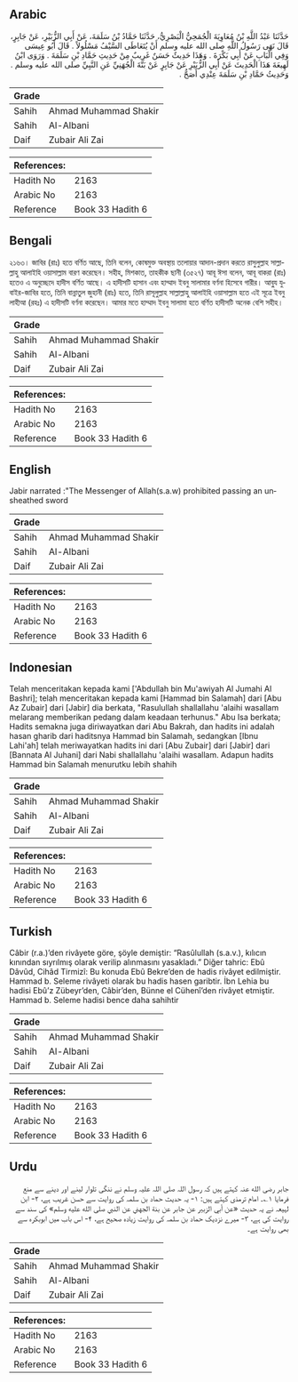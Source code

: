 ## Arabic


<div dir="rtl" lang="ar" style={{fontSize:'larger',backgroundColor:'#f8f9fa',padding:20}}>
حَدَّثَنَا عَبْدُ اللَّهِ بْنُ مُعَاوِيَةَ الْجُمَحِيُّ الْبَصْرِيُّ، حَدَّثَنَا حَمَّادُ بْنُ سَلَمَةَ، عَنْ أَبِي الزُّبَيْرِ، عَنْ جَابِرٍ، قَالَ نَهَى رَسُولُ اللَّهِ صلى الله عليه وسلم أَنْ يُتَعَاطَى السَّيْفُ مَسْلُولاً ‏.‏ قَالَ أَبُو عِيسَى وَفِي الْبَابِ عَنْ أَبِي بَكْرَةَ ‏.‏ وَهَذَا حَدِيثٌ حَسَنٌ غَرِيبٌ مِنْ حَدِيثِ حَمَّادِ بْنِ سَلَمَةَ ‏.‏ وَرَوَى ابْنُ لَهِيعَةَ هَذَا الْحَدِيثَ عَنْ أَبِي الزُّبَيْرِ عَنْ جَابِرٍ عَنْ بَنَّةَ الْجُهَنِيِّ عَنِ النَّبِيِّ صلى الله عليه وسلم ‏.‏ وَحَدِيثُ حَمَّادِ بْنِ سَلَمَةَ عِنْدِي أَصَحُّ ‏.‏
</div>
<div style={{backgroundColor:'#f8f9fa',padding:20, marginBottom: 10}}><table> <thead> <tr> <th>Grade</th> <th></th> </tr> </thead> <tbody> <tr><td>Sahih</td><td>Ahmad Muhammad Shakir</td></tr><tr><td>Sahih</td><td>Al-Albani</td></tr><tr><td>Daif</td><td>Zubair Ali Zai</td></tr></tbody></table><table> <thead> <tr> <th>References:</th> <th></th> </tr> </thead> <tbody><tr><td>Hadith No</td><td>2163</td></tr><tr><td>Arabic No</td><td>2163</td></tr><tr><td>Reference</td><td>Book 33 Hadith 6</td></tr></tbody></table></div>

## Bengali


<div dir="ltr" lang="bn" style={{fontSize:'larger',backgroundColor:'#f8f9fa',padding:20}}>
২১৬৩। জাবির (রাঃ) হতে বর্ণিত আছে, তিনি বলেন, কোষমুক্ত অবস্থায় তলোয়ার আদান-প্রদান করতে রাসুলুল্লাহ সাল্লাল্লাহু আলাইহি ওয়াসাল্লাম বারণ করেছেন। সহীহ, মিশকাত, তাহকীক ছানী (৩৫২৭) আবূ ঈসা বলেন, আবূ বাকরা (রাঃ) হতেও এ অনুচ্ছেদে হাদীস বর্ণিত আছে। এ হাদীসটি হাসান এবং হাম্মাদ ইবনু সালামার বর্ণনা হিসেবে গারীর। আবু্য যুবাইর-জাবির হতে, তিনি বান্নাতুল জুহানী (রাঃ) হতে, তিনি রাসূলুল্লাহ সাল্লাল্লাহু আলাইহি ওয়াসাল্লাম হতে এই সূত্রে ইবনু লাহীআ (রহঃ) এ হাদীসটি বর্ণনা করেছেন। আমার মতে হাম্মাদ ইবনু সালামা হতে বর্ণিত হাদীসটি অনেক বেশি সহীহ।
</div>
<div style={{backgroundColor:'#f8f9fa',padding:20, marginBottom: 10}}><table> <thead> <tr> <th>Grade</th> <th></th> </tr> </thead> <tbody> <tr><td>Sahih</td><td>Ahmad Muhammad Shakir</td></tr><tr><td>Sahih</td><td>Al-Albani</td></tr><tr><td>Daif</td><td>Zubair Ali Zai</td></tr></tbody></table><table> <thead> <tr> <th>References:</th> <th></th> </tr> </thead> <tbody><tr><td>Hadith No</td><td>2163</td></tr><tr><td>Arabic No</td><td>2163</td></tr><tr><td>Reference</td><td>Book 33 Hadith 6</td></tr></tbody></table></div>

## English


<div dir="ltr" lang="en" style={{fontSize:'larger',backgroundColor:'#f8f9fa',padding:20}}>
Jabir narrated :"The Messenger of Allah(s.a.w) prohibited passing an unsheathed sword
</div>
<div style={{backgroundColor:'#f8f9fa',padding:20, marginBottom: 10}}><table> <thead> <tr> <th>Grade</th> <th></th> </tr> </thead> <tbody> <tr><td>Sahih</td><td>Ahmad Muhammad Shakir</td></tr><tr><td>Sahih</td><td>Al-Albani</td></tr><tr><td>Daif</td><td>Zubair Ali Zai</td></tr></tbody></table><table> <thead> <tr> <th>References:</th> <th></th> </tr> </thead> <tbody><tr><td>Hadith No</td><td>2163</td></tr><tr><td>Arabic No</td><td>2163</td></tr><tr><td>Reference</td><td>Book 33 Hadith 6</td></tr></tbody></table></div>

## Indonesian


<div dir="ltr" lang="id" style={{fontSize:'larger',backgroundColor:'#f8f9fa',padding:20}}>
Telah menceritakan kepada kami ['Abdullah bin Mu'awiyah Al Jumahi Al Bashri]; telah menceritakan kepada kami [Hammad bin Salamah] dari [Abu Az Zubair] dari [Jabir] dia berkata, "Rasulullah shallallahu 'alaihi wasallam melarang memberikan pedang dalam keadaan terhunus." Abu Isa berkata; Hadits semakna juga diriwayatkan dari Abu Bakrah, dan hadits ini adalah hasan gharib dari haditsnya Hammad bin Salamah, sedangkan [Ibnu Lahi'ah] telah meriwayatkan hadits ini dari [Abu Zubair] dari [Jabir] dari [Bannata Al Juhani] dari Nabi shallallahu 'alaihi wasallam. Adapun hadits Hammad bin Salamah menurutku lebih shahih
</div>
<div style={{backgroundColor:'#f8f9fa',padding:20, marginBottom: 10}}><table> <thead> <tr> <th>Grade</th> <th></th> </tr> </thead> <tbody> <tr><td>Sahih</td><td>Ahmad Muhammad Shakir</td></tr><tr><td>Sahih</td><td>Al-Albani</td></tr><tr><td>Daif</td><td>Zubair Ali Zai</td></tr></tbody></table><table> <thead> <tr> <th>References:</th> <th></th> </tr> </thead> <tbody><tr><td>Hadith No</td><td>2163</td></tr><tr><td>Arabic No</td><td>2163</td></tr><tr><td>Reference</td><td>Book 33 Hadith 6</td></tr></tbody></table></div>

## Turkish


<div dir="ltr" lang="tr" style={{fontSize:'larger',backgroundColor:'#f8f9fa',padding:20}}>
Câbir (r.a.)’den rivâyete göre, şöyle demiştir: “Rasûlullah (s.a.v.), kılıcın kınından sıyrılmış olarak verilip alınmasını yasakladı.” Diğer tahric: Ebû Dâvûd, Cihâd Tirmizî: Bu konuda Ebû Bekre’den de hadis rivâyet edilmiştir. Hammad b. Seleme rivâyeti olarak bu hadis hasen garibtir. İbn Lehia bu hadisi Ebû’z Zübeyr’den, Câbir’den, Bünne el Cühenî’den rivâyet etmiştir. Hammad b. Seleme hadisi bence daha sahihtir
</div>
<div style={{backgroundColor:'#f8f9fa',padding:20, marginBottom: 10}}><table> <thead> <tr> <th>Grade</th> <th></th> </tr> </thead> <tbody> <tr><td>Sahih</td><td>Ahmad Muhammad Shakir</td></tr><tr><td>Sahih</td><td>Al-Albani</td></tr><tr><td>Daif</td><td>Zubair Ali Zai</td></tr></tbody></table><table> <thead> <tr> <th>References:</th> <th></th> </tr> </thead> <tbody><tr><td>Hadith No</td><td>2163</td></tr><tr><td>Arabic No</td><td>2163</td></tr><tr><td>Reference</td><td>Book 33 Hadith 6</td></tr></tbody></table></div>

## Urdu


<div dir="rtl" lang="ur" style={{fontSize:'larger',backgroundColor:'#f8f9fa',padding:20}}>
جابر رضی الله عنہ کہتے ہیں کہ رسول اللہ صلی اللہ علیہ وسلم نے ننگی تلوار لینے اور دینے سے منع فرمایا ۱؎۔ امام ترمذی کہتے ہیں: ۱- یہ حدیث حماد بن سلمہ کی روایت سے حسن غریب ہے، ۲- ابن لہیعہ نے یہ حدیث «عن أبي الزبير عن جابر عن بنة الجهني عن النبي صلى الله عليه وسلم» کی سند سے روایت کی ہے، ۳- میرے نزدیک حماد بن سلمہ کی روایت زیادہ صحیح ہے، ۴- اس باب میں ابوبکرہ سے بھی روایت ہے۔
</div>
<div style={{backgroundColor:'#f8f9fa',padding:20, marginBottom: 10}}><table> <thead> <tr> <th>Grade</th> <th></th> </tr> </thead> <tbody> <tr><td>Sahih</td><td>Ahmad Muhammad Shakir</td></tr><tr><td>Sahih</td><td>Al-Albani</td></tr><tr><td>Daif</td><td>Zubair Ali Zai</td></tr></tbody></table><table> <thead> <tr> <th>References:</th> <th></th> </tr> </thead> <tbody><tr><td>Hadith No</td><td>2163</td></tr><tr><td>Arabic No</td><td>2163</td></tr><tr><td>Reference</td><td>Book 33 Hadith 6</td></tr></tbody></table></div>